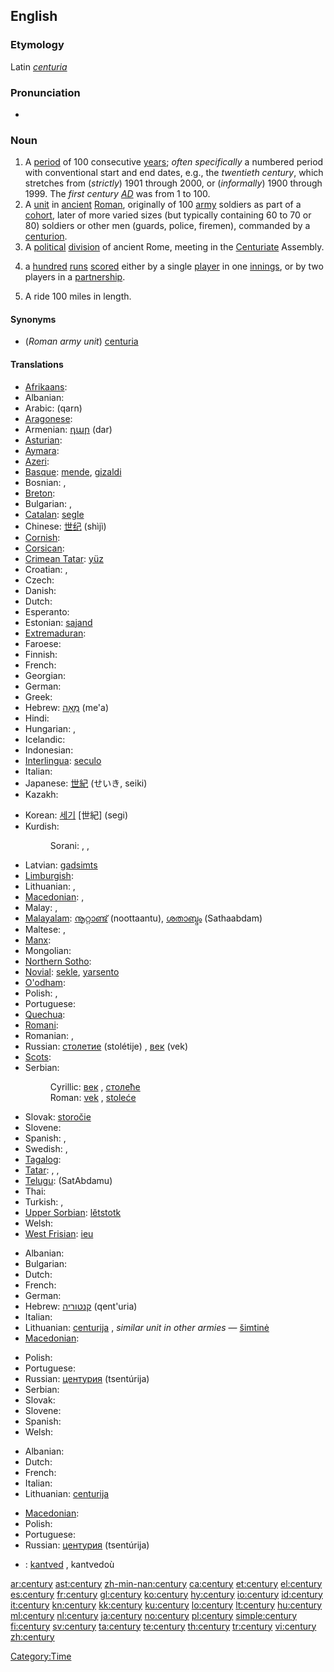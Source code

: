 {{wikipedia|Century}}
==English==
{{rank|floor|example|class|984|century|sorry|share|working}}

===Etymology===
Latin ''[[centuria]]''

===Pronunciation===
* {{audio|en-us-century.ogg|Audio (US)}}

===Noun===
{{en-noun|centur|ies}}

# A [[period]] of 100 consecutive [[year]]s; ''often specifically'' a numbered period with conventional start and end dates, e.g., the ''twentieth century'', which stretches from (''strictly'') 1901 through 2000, or (''informally'') 1900 through 1999. The ''first century [[AD]]'' was from 1 to 100.
# A [[unit]] in [[ancient]] [[Roman]], originally of 100 [[army]] soldiers as part of a [[cohort]], later of more varied sizes (but typically containing 60 to 70 or 80) soldiers or other men (guards, police, firemen), commanded by a [[centurion]].
# A [[political]] [[division]] of ancient Rome, meeting in the [[centuriate|Centuriate]] Assembly.
# {{Cricket}} a [[hundred]] [[run]]s [[score]]d either by a single [[player]] in one [[innings]], or by two players in a [[partnership]].
# {{context|US|cycling}} A ride 100 miles in length.

====Synonyms====
* (''Roman army unit'') [[centuria]]

====Translations====
{{trans-top|100 years}}
* [[Afrikaans]]: {{t|af|eeu|xs=Afrikaans}}
* Albanian: {{t-|sq|shekull|m|xs=Albanian}}
* Arabic: {{Arab|[[قرن]]}} (qarn)
* [[Aragonese]]: {{t-|an|sieglo|m|xs=Aragonese}}
* Armenian: [[դար]] (dar)
* [[Asturian]]: {{t+|ast|sieglu|m|xs=Asturian}}
* [[Aymara]]: {{t-|ay|patacmara|xs=Aymara}}
* [[Azeri]]: {{t-|az|əsr|xs=Azeri}}
* [[Basque]]: [[mende]], [[gizaldi]]
* Bosnian: {{t-|bs|vijek|m}}, {{t-|bs|stoljeće|n}}
* [[Breton]]: {{t-|br|kantved|m|xs=Breton}}
* Bulgarian: {{t+|bg|век|m}},  {{t+|bg|столетие|n}}
* [[Catalan]]: [[segle]] {{m}}
* Chinese: [[世纪]] (shìjì)
* [[Cornish]]: {{t-|kw|cansbledhen|xs=Cornish}}
* [[Corsican]]: {{t+|co|seculu|f|xs=Corsican}}
* [[Crimean Tatar]]: [[yüz#Crimean Tatar|yüz]]
* Croatian: {{t-|hr|stoljeće|n}}, {{t-|hr|vijek|m}}
* Czech: {{t+|cs|století|n}}
* Danish: {{t-|da|århundred}}
* Dutch: {{t+|nl|eeuw|f}}
* Esperanto: {{t-|eo|jarcento|xs=Esperanto}}
* Estonian: [[sajand]]
* [[Extremaduran]]: {{tø|ext|sigru|m}}
* Faroese: {{t-|fo|øld|xs=Faroese}}
* Finnish: {{t+|fi|vuosisata}}
* French: {{t+|fr|siècle|m}}
* Georgian: {{t-|ka|საუკუნე|tr=saukune|sc=Geor|xs=Georgian}}
* German: {{t+|de|Jahrhundert|n}}
* Greek: {{t+|el|αιώνας|m|tr=aiónas}}
* Hebrew: [[מאה|מֵאָה]] (me'a) {{f}}
* Hindi: {{t-|hi|शताब्दी|tr=šatābdī|xs=Hindi}}
* Hungarian: {{t+|hu|század}},  {{t|hu|évszázad}}
* Icelandic: {{t+|is|öld|f}}
* Indonesian: {{t+|id|abad|xs=Indonesian}}
* [[Interlingua]]: [[seculo]]
* Italian: {{t+|it|secolo|m}}
* Japanese: [[世紀]] (せいき, seiki)
* Kazakh: {{t|kk|ғасыр|tr=ğasır|sc=Cyrl|xs=Kazakh}}
{{trans-mid}}
* Korean: [[세기]] [世紀] (segi)
* Kurdish:
*: Sorani: {{t|ku|چه‌رخ|tr=charkh|sc=ku-Arab}}, {{t|ku|قه‌رن|tr=qarn|sc=ku-Arab}}, {{t|ku|سه‌ده‌|tr=sada|sc=ku-Arab}}
* Latvian: [[gadsimts]] {{m}}
* [[Limburgish]]: {{t-|li|iew|xs=Limburgish}}
* Lithuanian: {{t+|lt|šimtmetis|m|xs=Lithuanian}}, {{t+|lt|amžius|m|xs=Lithuanian}}
* [[Macedonian]]: {{t-|mk|век|m|tr=vek}},  {{t-|mk|столетие|n|tr=stolétie}}
* Malay: {{t+|ms|abad|xs=Malay}}, {{t-|ms|kurun|xs=Malay}}
* [[Malayalam]]: [[നൂറ്റാണ്ട്]] (noottaantu), [[ശതാബ്ദം]] (Sathaabdam)
* Maltese: {{t-|mt|seklu|xs=Maltese}}, {{t-|mt|ċentinarju|xs=Maltese}}
* [[Manx]]: {{t-|gv|eash|xs=Manx}}
* Mongolian: {{t-|mn|зуун|tr=zuun|sc=Cyrl|xs=Mongolian}}
* [[Northern Sotho]]: {{tø|nso|ngwagakgolo}}
* [[Novial]]: [[sekle]], [[yarsento]]
* [[O'odham]]: {{tø|ood|siant ahithag}}
* Polish: {{t+|pl|stulecie|n}}, {{t+|pl|wiek|m}}
* Portuguese: {{t+|pt|século|m}}
* [[Quechua]]: {{t-|qu|pachak|xs=Quechua}}
* [[Romani]]: {{tø|rom|शुल ब्रेश|tr=šul breš}}
* Romanian: {{t-|ro|secol|n}}, {{t-|ro|veac|n}}
* Russian: [[столетие]] (stolétije) {{n}}, [[век]] (vek) {{m}}
* [[Scots]]: {{tø|sco|year-hunder|xs=Scots}}
* Serbian:
*: Cyrillic: [[век#Serbian|век]] {{m}}, [[столеће]] {{n}}
*: Roman: [[vek#Serbian|vek]] {{m}}, [[stoleće]] {{n}}
* Slovak: [[storočie]] {{n}}
* Slovene: {{t+|sl|stoletje|n}}
* Spanish: {{t+|es|centuria|f}}, {{t+|es|siglo|m}}
* Swedish: {{t+|sv|sekel|n}}, {{t-|sv|århundrade|n}}
* [[Tagalog]]: {{t-|tl|síglo|xs=Tagalog}}
* [[Tatar]]: {{t-|tt|ğasır|xs=Tatar}}, {{t-|tt|yözellıq|xs=Tatar}},  {{t+|tt|гасыр|sc=Cyrl|xs=Tatar}}
* [[Telugu]]: {{t|te|శతాబ్దము}}(SatAbdamu)
* Thai: {{t|th|ศตวรรษ|sc=Thai}}
* Turkish: {{t+|tr|yüzyıl}}, {{t+|tr|asır}}
* [[Upper Sorbian]]: [[lětstotk]]
* Welsh: {{t-|cy|canrif|xs=Welsh}}
* [[West Frisian]]: [[ieu]]
{{trans-bottom}}

{{trans-top|Roman army type unit}}
* Albanian: {{t+|sq|centurie|f|xs=Albanian}}
* Bulgarian: {{t|bg|центурия|f}}
* Dutch: {{t-|nl|centurie|f}}
* French: {{t+|fr|centurie|f}}
* German: {{t-|de|Zenturie|f}}
* Hebrew: [[קנטוריה]] (qent'uria) {{f}}
* Italian: {{t-|it|centuria|f}}
* Lithuanian: [[centurija]] {{f}}, ''similar unit in other armies'' — [[šimtinė]] {{f}}
* [[Macedonian]]: {{t|mk|центурија|f|tr=сentúrija}}
{{trans-mid}}
* Polish: {{t-|pl|centuria|f}}
* Portuguese: {{t-|pt|centúria|f}}
* Russian: [[центурия]] (tsentúrija) {{f}}
* Serbian: {{t-|sr|stotina}}
* Slovak: {{t-|sk|stotina|f}}
* Slovene: {{t-|sl|stotnija|f}}
* Spanish: {{t+|es|centuria|f}}
* Welsh: {{t-|cy|canrif|f|xs=Welsh}}
{{trans-bottom}}

{{trans-top|political division of Rome}}
* Albanian: {{t+|sq|centurie|f|xs=Albanian}}
* Dutch: {{t-|nl|centurie|f}}
* French: {{t+|fr|centurie|f}}
* Italian: {{t-|it|centuria|f}}
* Lithuanian: [[centurija]] {{f}}
{{trans-mid}}
* [[Macedonian]]: {{t|mk|центурија|f|tr=centúrija}}
* Polish: {{t-|pl|centuria|f}}
* Portuguese: {{t-|pt|centúria|f}}
* Russian: [[центурия]] (tsentúrija) {{f}}
{{trans-bottom}}

{{trans-top|cricket}}
{{trans-mid}}
{{trans-bottom}}

{{trans-top|cycling}}
{{trans-mid}}
{{trans-bottom}}

{{checktrans}}
* {{ttbc|Breton}}: [[kantved]] {{m}}, kantvedoù

[[Category:Time]]

[[ar:century]]
[[ast:century]]
[[zh-min-nan:century]]
[[ca:century]]
[[et:century]]
[[el:century]]
[[es:century]]
[[fr:century]]
[[gl:century]]
[[ko:century]]
[[hy:century]]
[[io:century]]
[[id:century]]
[[it:century]]
[[kn:century]]
[[kk:century]]
[[ku:century]]
[[lo:century]]
[[lt:century]]
[[hu:century]]
[[ml:century]]
[[nl:century]]
[[ja:century]]
[[no:century]]
[[pl:century]]
[[simple:century]]
[[fi:century]]
[[sv:century]]
[[ta:century]]
[[te:century]]
[[th:century]]
[[tr:century]]
[[vi:century]]
[[zh:century]]